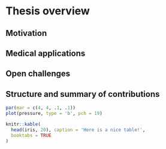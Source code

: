 # Thesis overview {#intro}

## Motivation

## Medical applications

## Open challenges

## Structure and summary of contributions

<!-- # Introduction {#intro} -->


<!-- You can label chapter and section titles using `{#label}` after them, e.g., we can reference Chapter \@ref(intro). If you do not manually label them, there will be automatic labels anyway, e.g., Chapter \@ref(methods). -->

<!-- Figures and tables with captions will be placed in `figure` and `table` environments, respectively. -->

```{r nice-fig, fig.cap='Here is a nice figure!', out.width='80%', fig.asp=.75, fig.align='center', eval=FALSE, echo=FALSE}
par(mar = c(4, 4, .1, .1))
plot(pressure, type = 'b', pch = 19)
```

<!-- Reference a figure by its code chunk label with the `fig:` prefix, e.g., see Figure \@ref(fig:nice-fig). Similarly, you can reference tables generated from `knitr::kable()`, e.g., see Table \@ref(tab:nice-tab). -->

```{r nice-tab, tidy=FALSE, eval=FALSE, echo=FALSE}
knitr::kable(
  head(iris, 20), caption = 'Here is a nice table!',
  booktabs = TRUE
)
```

<!-- You can write citations, too. For example, we are using the **bookdown** package [@R-bookdown] in this sample book, which was built on top of R Markdown and **knitr** [@xie2015]. -->
